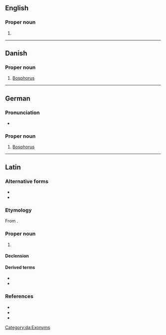 {{also|bosporus}}
==English==

===Proper noun===
{{en-proper noun|head=the Bosporus}}

# {{alternative spelling of|en|Bosphorus}}

----

==Danish==

===Proper noun===
{{head|da|proper noun}}

# [[Bosphorus]]

[[Category:da:Exonyms]]

----

==German==
{{wikipedia|lang=de}}

===Pronunciation===
* {{audio|de|De-Bosporus.ogg|Audio}}

===Proper noun===
{{de-proper noun|m|Bosporus}}

# [[Bosphorus]]

{{C|de|Exonyms|Straits}}

----

==Latin==

===Alternative forms===
* {{l|la|Bosphorus}}
* {{l|la|Bosforus}}

===Etymology===
From {{der|la|grc|Βόσπορος}}.

===Proper noun===
{{la-proper noun|Bosporus<2>}}

# {{non-gloss definition|Any of multiple [[strait]]s, chiefly the one known as the {{l|en|Bosphorus}} in English.}}

====Declension====
{{la-ndecl|Bosporus<2>}}

====Derived terms====
* {{l|la|Bosporus Cimmerius}}
* {{l|la|Bosporus Thracius}}

===References===
* {{R:L&S}}
* {{R:Elementary Lewis}}
* {{R:Gaffiot}}